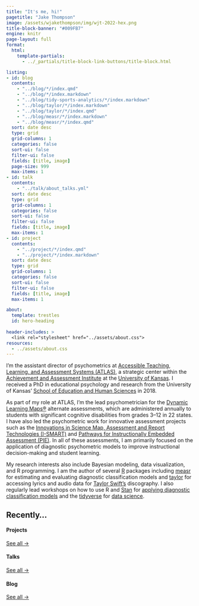 ```yaml
---
title: "It's me, hi!"
pagetitle: "Jake Thompson"
image: /assets/wjakethompson/img/wjt-2022-hex.png
title-block-banner: "#009FB7"
engine: knitr
page-layout: full
format:
  html:
    template-partials:
      - ../_partials/title-block-link-buttons/title-block.html

listing: 
- id: blog
  contents: 
    - "../blog/*/index.qmd"
    - "../blog/*/index.markdown"
    - "../blog/tidy-sports-analytics/*/index.markdown"
    - "../blog/taylor/*/index.markdown"
    - "../blog/taylor/*/index.qmd"
    - "../blog/measr/*/index.markdown"
    - "../blog/measr/*/index.qmd"
  sort: date desc
  type: grid
  grid-columns: 1
  categories: false
  sort-ui: false
  filter-ui: false
  fields: [title, image]
  page-size: 999
  max-items: 1
- id: talk
  contents: 
    - "../talk/about_talks.yml"
  sort: date desc
  type: grid
  grid-columns: 1
  categories: false
  sort-ui: false
  filter-ui: false
  fields: [title, image]
  max-items: 1
- id: project
  contents: 
    - "../project/*/index.qmd"
    - "../project/*/index.markdown"
  sort: date desc
  type: grid
  grid-columns: 1
  categories: false
  sort-ui: false
  filter-ui: false
  fields: [title, image]
  max-items: 1

about:
  template: trestles
  id: hero-heading
  
header-includes: >
  <link rel="stylesheet" href="../assets/about.css">
resources:
  - ../assets/about.css 
---
```


::: {#hero-heading}

I'm the assistant director of psychometrics at [Accessible Teaching, Learning, and Assessment Systems (ATLAS)](https://atlas.ku.edu), a strategic center within the [Achievement and Assessment Institute](https://aai.ku.edu) at the [University of Kansas](https://www.ku.edu).
I received a PhD in educational psychology and research from the University of Kansas' [School of Education and Human Sciences](https://soehs.ku.edu/) in 2018.

As part of my role at ATLAS, I'm the lead psychometrician for the [Dynamic Learning Maps&reg;](https://www.dynamiclearningmaps.org) alternate assessments, which are administered annually to students with significant cognitive disabilities from grades 3--12 in 22 states.
I have also led the psychometric work for innovative assessment projects such as the [Innovations in Science Map, Assessment and Report Technologies (I-SMART)](https://www.ismart.works/) and [Pathways for Instructionally Embedded Assessment (PIE)](https://pie.atlas4learning.org/).
In all of these assessments, I am primarily focused on the application of diagnostic psychometric models to improve instructional decision-making and student learning.

My research interests also include Bayesian modeling, data visualization, and R programming.
I am the author of several [R](https://www.r-project.org) packages including [measr](https://www.measr.info) for estimating and evaluating diagnostic classification models and [taylor](https://taylor.wjakethompson.com) for accessing lyrics and audio data for [Taylor Swift's](https://www.taylorswift.com/) discography.
I also regularly lead workshops on how to use R and [Stan](https://www.mc-stan.org) for [applying diagnostic classification models](../project/dcm-r/) and the [tidyverse](https://www.tidyverse.org) for [data science](../project/tidy-ds/).

:::

## Recently...

:::: {.grid}

::: {.g-col-4}
#### Projects
::: {#project}
:::
[See all &rarr;](../project){.about-links .subtitle}
:::

::: {.g-col-4}
#### Talks
::: {#talk}
:::
[See all &rarr;](../talk){.about-links .subtitle}
:::

::: {.g-col-4}
#### Blog
::: {#blog}
:::
[See all &rarr;](../blog){.about-links .subtitle}
:::

::::
